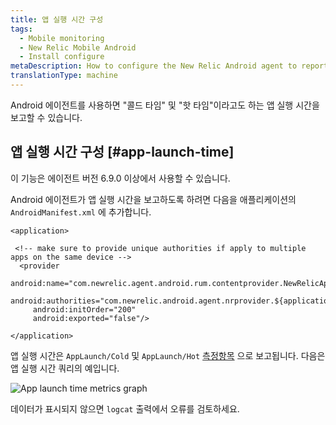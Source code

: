 ```yaml
---
title: 앱 실행 시간 구성
tags:
  - Mobile monitoring
  - New Relic Mobile Android
  - Install configure
metaDescription: How to configure the New Relic Android agent to report app launch time
translationType: machine
---
```



Android 에이전트를 사용하면 "콜드 타임" 및 "핫 타임"이라고도 하는 앱 실행 시간을 보고할 수 있습니다.

## 앱 실행 시간 구성 [#app-launch-time]

<Callout variant="important">
  이 기능은 에이전트 버전 6.9.0 이상에서 사용할 수 있습니다.
</Callout>

Android 에이전트가 앱 실행 시간을 보고하도록 하려면 다음을 애플리케이션의 `AndroidManifest.xml` 에 추가합니다.

```
<application>

 <!-- make sure to provide unique authorities if apply to multiple apps on the same device -->
  <provider
     android:name="com.newrelic.agent.android.rum.contentprovider.NewRelicAppContentProvider"
     android:authorities="com.newrelic.android.agent.nrprovider.${applicationId}"
     android:initOrder="200"
     android:exported="false"/>
     
</application>
```

앱 실행 시간은 `AppLaunch/Cold` 및 `AppLaunch/Hot` [측정항목](https://docs.newrelic.com/docs/data-apis/understand-data/new-relic-data-types/#metrics) 으로 보고됩니다. 다음은 앱 실행 시간 쿼리의 예입니다.

<img
  title="App launch time metrics graph"
  alt="App launch time metrics graph"
  src={launchTimeGraph}
/>

데이터가 표시되지 않으면 `logcat` 출력에서 오류를 검토하세요.